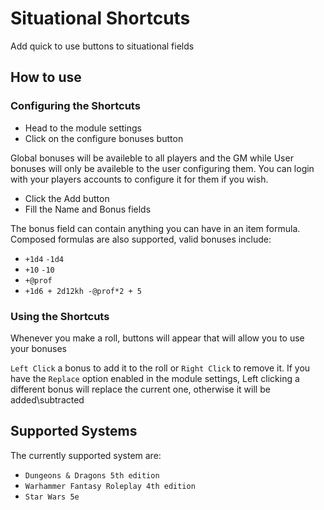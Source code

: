 
# Situational Shortcuts

Add quick to use buttons to situational fields

## How to use

<ImageButBetter src="/images/Situational-Shortcuts/Sssettings.png" alt="Module Settings" width={2000} height={2000} className={styles.wikiimage}/>

### Configuring the Shortcuts

- Head to the module settings
- Click on the configure bonuses button

Global bonuses will be availeble to all players and the GM while User
bonuses will only be availeble to the user configuring them. You can
login with your players accounts to configure it for them if you wish.
<ImageButBetter src="/images/Situational-Shortcuts/Ssconfigbon.png" alt="Configure Bonuses window" width={2000} height={2000} className={styles.wikiimage}/>

- Click the Add button
- Fill the Name and Bonus fields

The bonus field can contain anything you can have in an item formula.
Composed formulas are also supported, valid bonuses include:

- `+1d4` `-1d4`
- `+10` `-10`
- `+@prof`
- `+1d6 + 2d12kh -@prof*2 + 5`

### Using the Shortcuts

Whenever you make a roll,
buttons will appear that will allow you to use your bonuses

`Left Click` a bonus to add it to the roll or `Right Click` to remove
it. If you have the `Replace` option enabled in the module settings,
Left clicking a different bonus will replace the current one, otherwise
it will be added\\subtracted

## Supported Systems

<ImageButBetter src="/images/Situational-Shortcuts/Ssroll.png" alt="Roll Prompt" width={2000} height={2000} className={styles.wikiimage}/>

The currently supported system are:

- `Dungeons & Dragons 5th edition`
- `Warhammer Fantasy Roleplay 4th edition`
- `Star Wars 5e`
